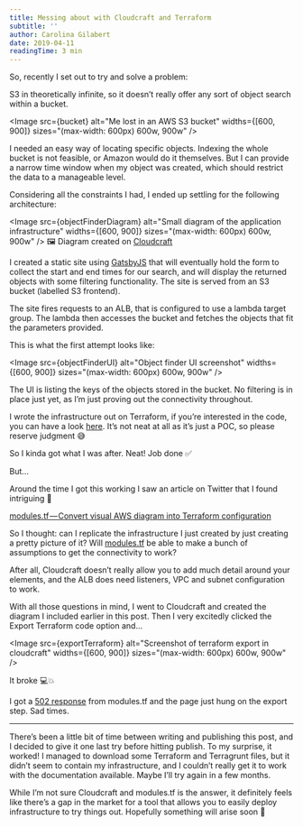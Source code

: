 ```yaml
---
title: Messing about with Cloudcraft and Terraform
subtitle: ''
author: Carolina Gilabert
date: 2019-04-11
readingTime: 3 min
---
```



So, recently I set out to try and solve a problem:

S3 in theoretically infinite, so it doesn’t really offer any sort of object search within a bucket.

<Image
    src={bucket}
    alt="Me lost in an AWS S3 bucket"
    widths={[600, 900]}
    sizes="(max-width: 600px) 600w, 900w"
/>

I needed an easy way of locating specific objects. Indexing the whole bucket is not feasible, or Amazon would do it themselves. But I can provide a narrow time window when my object was created, which should restrict the data to a manageable level.

Considering all the constraints I had, I ended up settling for the following architecture:

<Image
    src={objectFinderDiagram}
    alt="Small diagram of the application infrastructure"
    widths={[600, 900]}
    sizes="(max-width: 600px) 600w, 900w"
/>
🖼 Diagram created on [Cloudcraft](https://cloudcraft.co/)

I created a static site using [GatsbyJS](http://gatsbyjs.org/) that will eventually hold the form to collect the start and end times for our search, and will display the returned objects with some filtering functionality. The site is served from an S3 bucket (labelled S3 frontend).

The site fires requests to an ALB, that is configured to use a lambda target group. The lambda then accesses the bucket and fetches the objects that fit the parameters provided.

This is what the first attempt looks like:

<Image
    src={objectFinderUI}
    alt="Object finder UI screenshot"
    widths={[600, 900]}
    sizes="(max-width: 600px) 600w, 900w"
/>

The UI is listing the keys of the objects stored in the bucket. No filtering is in place just yet, as I’m just proving out the connectivity throughout.

I wrote the infrastructure out on Terraform, if you’re interested in the code, you can have a look [here](https://github.com/carolgilabert/object-finder). It’s not neat at all as it’s just a POC, so please reserve judgment 😅

So I kinda got what I was after. Neat! Job done ✅

But…

Around the time I got this working I saw an article on Twitter that I found intriguing 🤔

[modules.tf — Convert visual AWS diagram into Terraform configuration](https://medium.com/devopslinks/modules-tf-convert-visual-aws-diagram-into-terraform-configurations-e61fb0574b10)

So I thought: can I replicate the infrastructure I just created by just creating a pretty picture of it? Will [modules.tf](https://modules.tf/) be able to make a bunch of assumptions to get the connectivity to work?

After all, Cloudcraft doesn’t really allow you to add much detail around your elements, and the ALB does need listeners, VPC and subnet configuration to work.

With all those questions in mind, I went to Cloudcraft and created the diagram I included earlier in this post. Then I very excitedly clicked the Export Terraform code option and…

<Image
    src={exportTerraform}
    alt="Screenshot of terraform export in cloudcraft"
    widths={[600, 900]}
    sizes="(max-width: 600px) 600w, 900w"
/>

It broke 💻💥

I got a [502 response](https://http.cat/502) from modules.tf and the page just hung on the export step. Sad times.

---

There’s been a little bit of time between writing and publishing this post, and I decided to give it one last try before hitting publish. To my surprise, it worked! I managed to download some Terraform and Terragrunt files, but it didn’t seem to contain my infrastructure, and I couldn’t really get it to work with the documentation available. Maybe I’ll try again in a few months.

While I’m not sure Cloudcraft and modules.tf is the answer, it definitely feels like there’s a gap in the market for a tool that allows you to easily deploy infrastructure to try things out. Hopefully something will arise soon 🙂

